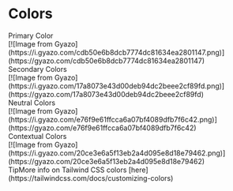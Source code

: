
<Meta title="Modderize/Brand/Colors" />

<style>
	{`
    .subheading {
      --mediumdark: '#999999';
      font-weight: 700;
      font-size: 13px;
      color: #999;
      letter-spacing: 6px;
      line-height: 24px;
      text-transform: uppercase;
      margin-bottom: 12px;
      margin-top: 40px;
    }

    .link-list {
      display: grid;
      grid-template-columns: 1fr;
      grid-template-rows: 1fr 1fr;
      row-gap: 10px;
    }

    @media (min-width: 620px) {
      .link-list {
        row-gap: 20px;
        column-gap: 20px;
        grid-template-columns: 1fr 1fr;
      }
    }

    @media all and (-ms-high-contrast:none) {
    .link-list {
        display: -ms-grid;
        -ms-grid-columns: 1fr 1fr;
        -ms-grid-rows: 1fr 1fr;
      }
    }

    .link-item {
      display: block;
      padding: 20px;
      border: 1px solid #00000010;
      border-radius: 5px;
      transition: background 150ms ease-out, border 150ms ease-out, transform 150ms ease-out;
      color: #333333;
      display: flex;
      align-items: flex-start;
    }

    .link-item:hover {
      border-color: #1EA7FD50;
      transform: translate3d(0, -3px, 0);
      box-shadow: rgba(0, 0, 0, 0.08) 0 3px 10px 0;
    }

    .link-item:active {
      border-color: #1EA7FD;
      transform: translate3d(0, 0, 0);
    }

    .link-item strong {
      font-weight: 700;
      display: block;
      margin-bottom: 2px;
    }

    .link-item img {
      height: 40px;
      width: 40px;
      margin-right: 15px;
      flex: none;
    }

    .link-item span,
    .link-item p {
      margin: 0;
      font-size: 14px;
      line-height: 20px;
    }

    .tip {
      display: inline-block;
      border-radius: 1em;
      font-size: 11px;
      line-height: 12px;
      font-weight: 700;
      background: #E7FDD8;
      color: #66BF3C;
      padding: 4px 12px;
      margin-right: 10px;
      vertical-align: top;
    }

    .tip-wrapper {
      font-size: 13px;
      line-height: 20px;
      margin-top: 40px;
      margin-bottom: 40px;
    }

    .tip-wrapper code {
      font-size: 12px;
      display: inline-block;
    }
  `}
</style>

# Colors

<div className="subheading">Primary Color</div>
[![Image from Gyazo](https://i.gyazo.com/cdb50e6b8dcb7774dc81634ea2801147.png)](https://gyazo.com/cdb50e6b8dcb7774dc81634ea2801147)

<div className="subheading">Secondary Colors</div>
[![Image from Gyazo](https://i.gyazo.com/17a8073e43d00deb94dc2beee2cf89fd.png)](https://gyazo.com/17a8073e43d00deb94dc2beee2cf89fd)

<div className="subheading">Neutral Colors</div>
[![Image from Gyazo](https://i.gyazo.com/e76f9e61ffcca6a07bf4089dfb7f6c42.png)](https://gyazo.com/e76f9e61ffcca6a07bf4089dfb7f6c42)

<div className="subheading">Contextual Colors</div>
[![Image from Gyazo](https://i.gyazo.com/20ce3e6a5f13eb2a4d095e8d18e79462.png)](https://gyazo.com/20ce3e6a5f13eb2a4d095e8d18e79462)

<div className="tip-wrapper">
	<span className="tip">Tip</span>More info on Tailwind CSS colors
	[here](https://tailwindcss.com/docs/customizing-colors)
</div>
